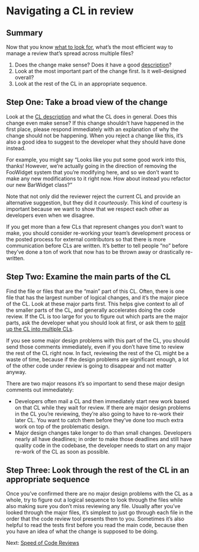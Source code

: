 # Navigating a CL in review

## Summary

Now that you know [what to look for](looking-for.md), what's the most efficient way to manage a review that's spread across multiple files?

1.  Does the change make sense? Does it have a good [description](../developer/cl-descriptions.md)?
2.  Look at the most important part of the change first. Is it well-designed overall?
3.  Look at the rest of the CL in an appropriate sequence.

## Step One: Take a broad view of the change {#step_one}

Look at the [CL description](../developer/cl-descriptions.md) and what the CL does in general.
Does this change even make sense?
If this change shouldn't have happened in the first place, please respond immediately with an explanation of why the change should not be happening.
When you reject a change like this, it's also a good idea to suggest to the developer what they should have done instead.

For example, you might say "Looks like you put some good work into this, thanks! However, we're actually going in the direction of removing the FooWidget system that you're modifying here, and so we don't want to make any new modifications to it right now. How about instead you refactor our new BarWidget class?"

Note that not only did the reviewer reject the current CL and provide an alternative suggestion, but they did it *courteously*.
This kind of courtesy is important because we want to show that we respect each other as developers even when we disagree.

If you get more than a few CLs that represent changes you don't want to make, you should consider re-working your team's development process or the posted process for external contributors so that there is more communication before CLs are written.
It's better to tell people "no" before they've done a ton of work that now has to be thrown away or drastically re-written.

## Step Two: Examine the main parts of the CL {#step_two}

Find the file or files that are the "main" part of this CL.
Often, there is one file that has the largest number of logical changes, and it's the major piece of the CL.
Look at these major parts first.
This helps give context to all of the smaller parts of the CL, and generally accelerates doing the code review.
If the CL is too large for you to figure out which parts are the major parts, ask the developer what you should look at first, or ask them to [split up the CL into multiple CLs](../developer/small-cls.md).

If you see some major design problems with this part of the CL, you should send those comments immediately, even if you don't have time to review the rest of the CL right now.
In fact, reviewing the rest of the CL might be a waste of time, because if the design problems are significant enough, a lot of the other code under review is going to disappear and not matter anyway.

There are two major reasons it's so important to send these major design comments out immediately:

-   Developers often mail a CL and then immediately start new work based on that CL while they wait for review. If there are major design problems in the CL you're reviewing, they're also going to have to re-work their later CL. You want to catch them before they've done too much extra work on top of the problematic design.
-   Major design changes take longer to do than small changes. Developers nearly all have deadlines; in order to make those deadlines and still have quality code in the codebase, the developer needs to start on any major re-work of the CL as soon as possible.

## Step Three: Look through the rest of the CL in an appropriate sequence {#step_three}

Once you've confirmed there are no major design problems with the CL as a whole, try to figure out a logical sequence to look through the files while also making sure you don't miss reviewing any file.
Usually after you've looked through the major files, it's simplest to just go through each file in the order that the code review tool presents them to you.
Sometimes it's also helpful to read the tests first before you read the main code, because then you have an idea of what the change is supposed to be doing.

Next: [Speed of Code Reviews](speed.md)
